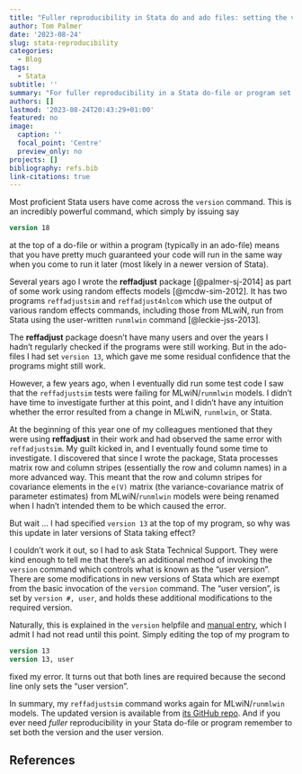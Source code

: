 ```yaml
---
title: "Fuller reproducibility in Stata do and ado files: setting the version and user version"
author: Tom Palmer
date: '2023-08-24'
slug: stata-reproducibility
categories:
  - Blog
tags:
  - Stata
subtitle: ''
summary: "For fuller reproducibility in a Stata do-file or program set both the version and the user version."
authors: []
lastmod: '2023-08-24T20:43:29+01:00'
featured: no
image:
  caption: ''
  focal_point: 'Centre'
  preview_only: no
projects: []
bibliography: refs.bib
link-citations: true
---
```


Most proficient Stata users have come across the `version` command. This is an incredibly powerful command, which simply by issuing say
```stata
version 18
```
at the top of a do-file or within a program (typically in an ado-file) means that you have pretty much guaranteed your code will run in the same way when you come to run it later (most likely in a newer version of Stata).

Several years ago I wrote the **reffadjust** package [@palmer-sj-2014] as part of some work using random effects models [@mcdw-sim-2012]. It has two programs `reffadjustsim` and `reffadjust4nlcom` which use the output of various random effects commands, including those from MLwiN, run from Stata using the user-written `runmlwin` command [@leckie-jss-2013].

The **reffadjust** package doesn't have many users and over the years I hadn't regularly checked if the programs were still working. But in the ado-files I had set `version 13`, which gave me some residual confidence that the programs might still work.

However, a few years ago, when I eventually did run some test code I saw that the `reffadjustsim` tests were failing for MLwiN/`runmlwin` models. I didn't have time to investigate further at this point, and I didn't have any intuition whether the error resulted from a change in MLwiN, `runmlwin`, or Stata.

At the beginning of this year one of my colleagues mentioned that they were using **reffadjust** in their work and had observed the same error with `reffadjustsim`. My guilt kicked in, and I eventually found some time to investigate. I discovered that since I wrote the package, Stata processes matrix row and column stripes (essentially the row and column names) in a more advanced way. This meant that the row and column stripes for covariance elements in the `e(V)` matrix (the variance-covariance matrix of parameter estimates) from MLwiN/`runmlwin` models were being renamed when I hadn't intended them to be which caused the error.

But wait ... I had specified `version 13` at the top of my program, so why was this update in later versions of Stata taking effect?

I couldn't work it out, so I had to ask Stata Technical Support. They were kind enough to tell me that there's an additional method of invoking the `version` command which controls what is known as the "user version". There are some modifications in new versions of Stata which are exempt from the basic invocation of the `version` command. The "user version", is set by `version #, user`, and holds these additional modifications to the required version.

Naturally, this is explained in the `version` helpfile and [manual entry](https://www.stata.com/manuals/pversion.pdf), which I admit I had not read until this point. Simply editing the top of my program to
```stata
version 13
version 13, user
```
fixed my error. It turns out that both lines are required because the second line only sets the "user version".

In summary, my `reffadjustsim` command works again for MLwiN/`runmlwin` models. The updated version is available from [its GitHub repo](https://github.com/remlapmot/reffadjust). And if you ever need *fuller* reproducibility in your Stata do-file or program remember to set both the version and the user version.

## References
